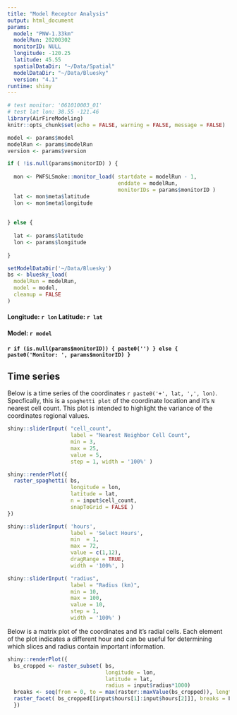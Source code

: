 ```yaml
---
title: "Model Receptor Analysis"
output: html_document
params:
  model: "PNW-1.33km"
  modelRun: 20200302
  monitorID: NULL
  longitude: -120.25
  latitude: 45.55
  spatialDataDir: "~/Data/Spatial"
  modelDataDir: "~/Data/Bluesky"
  version: "4.1"
runtime: shiny
---
```


```r
# test monitor: '061010003_01'
# test lat lon: 38.55 -121.46
library(AirFireModeling)
knitr::opts_chunk$set(echo = FALSE, warning = FALSE, message = FALSE)
```

```r
model <- params$model
modelRun <- params$modelRun
version <- params$version

if ( !is.null(params$monitorID) ) {
  
  mon <- PWFSLSmoke::monitor_load( startdate = modelRun - 1,
                                   enddate = modelRun, 
                                   monitorIDs = params$monitorID )
  lat <- mon$meta$latitude
  lon <- mon$meta$longitude
  
  
} else {
  
  lat <- params$latitude
  lon <- params$longitude
  
}
```

```r
setModelDataDir('~/Data/Bluesky')
bs <- bluesky_load(
  modelRun = modelRun, 
  model = model, 
  cleanup = FALSE
)
```
#### Longitude: `r lon`   Latitude: `r lat`
#### Model: `r model` 
#### `r if (is.null(params$monitorID)) { paste0('') } else { paste0('Monitor: ', params$monitorID) }`

## Time series
Below is a time series of the coordinates `r paste0('+', lat, ',', lon)`.
Specfically, this is a `spaghetti plot` of the coordinate location and it's `N` nearest cell count. This plot is intended to highlight the variance of the coordinates regional values.

```r
shiny::sliderInput( "cell_count", 
                    label = "Nearest Neighbor Cell Count",
                    min = 3, 
                    max = 25, 
                    value = 5, 
                    step = 1, width = '100%' )
```

```r
shiny::renderPlot({
  raster_spaghetti( bs, 
                    longitude = lon, 
                    latitude = lat, 
                    n = input$cell_count, 
                    snapToGrid = FALSE )
})
```
```r
shiny::sliderInput( 'hours', 
                    label = 'Select Hours', 
                    min  = 1, 
                    max = 72, 
                    value = c(1,12), 
                    dragRange = TRUE, 
                    width = '100%', )

```

```r
shiny::sliderInput( "radius", 
                    label = "Radius (km)",
                    min = 10, 
                    max = 100, 
                    value = 10, 
                    step = 1, 
                    width = '100%' )
```

Below is a matrix plot of the coordinates and it's radial cells. Each element of the plot indicates a different hour and can be useful for determining which slices and radius contain important information.

```r
shiny::renderPlot({
  bs_cropped <- raster_subset( bs, 
                               longitude = lon, 
                               latitude = lat, 
                               radius = input$radius*1000)
  breaks <- seq(from = 0, to = max(raster::maxValue(bs_cropped)), length.out = 12)
  raster_facet( bs_cropped[[input$hours[1]:input$hours[2]]], breaks = breaks)
  })
```



